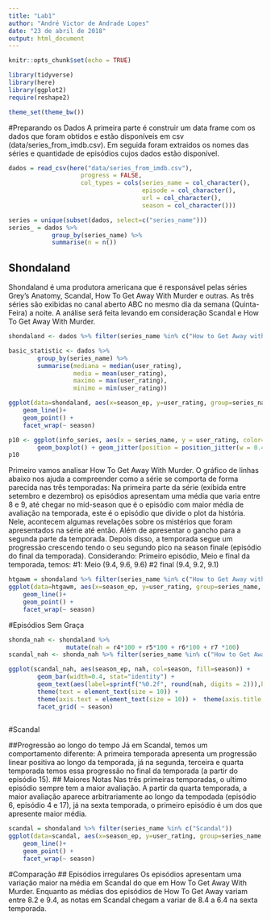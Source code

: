 ```yaml
---
title: "Lab1"
author: "André Victor de Andrade Lopes"
date: "23 de abril de 2018"
output: html_document
---
```


```r
knitr::opts_chunk$set(echo = TRUE)

library(tidyverse)
library(here)
library(ggplot2)
require(reshape2)

theme_set(theme_bw())
```

#Preparando os Dados
A primeira parte é construir um data frame com os dados que foram obtidos e estão disponíveis em csv (data/series_from_imdb.csv).
Em seguida foram extraidos os nomes das séries e quantidade de episódios cujos dados estão disponível.

```r
dados = read_csv(here("data/series_from_imdb.csv"), 
                    progress = FALSE,
                    col_types = cols(series_name = col_character(), 
                                     episode = col_character(), 
                                     url = col_character(),
                                     season = col_character())) 

series = unique(subset(dados, select=c("series_name")))
series_ = dados %>%
            group_by(series_name) %>%
            summarise(n = n())

```

## Shondaland

Shondaland é uma produtora americana que é responsável pelas séries Grey's Anatomy, Scandal, How To Get Away With Murder e outras. As três séries são exibidas no canal aberto ABC no mesmo dia da semana (Quinta-Feira) a noite. A análise será feita levando em consideração Scandal e How To Get Away With Murder.


```r
shondaland <- dados %>% filter(series_name %in% c("How to Get Away with Murder", "Scandal"))

basic_statistic <- dados %>%
        group_by(series_name) %>%
        summarise(mediana = median(user_rating),
                  media = mean(user_rating),
                  maximo = max(user_rating),
                  minimo = min(user_rating))

ggplot(data=shondaland, aes(x=season_ep, y=user_rating, group=series_name, color=series_name)) +
    geom_line()+
    geom_point() +
    facet_wrap(~ season)

p10 <- ggplot(info_series, aes(x = series_name, y = user_rating, color= series_name)) +
        geom_boxplot() + geom_jitter(position = position_jitter(w = 0.4, h = 0)) + scale_color_manual(values=c("#ef6a65", "#93d2c7"))
p10


```

Primeiro vamos analisar How To Get Away With Murder. O gráfico de linhas abaixo nos ajuda a compreender como a série se comporta de forma parecida nas três temporadas: Na primeira parte da série (exibida entre setembro e dezembro) os episódios apresentam uma média que varia entre 8 e 9, até chegar no mid-season que é o episódio com maior média de avaliação na temporada, este é o episódio que divide o plot da história. Nele, acontecem algumas revelações sobre os mistérios que foram apresentados na série até então. Além de apresentar o gancho para a segunda parte da temporada. Depois disso, a temporada segue um progressão crescendo tendo o seu segundo pico na season finale (episódio do final da temporada).
Considerando: Primeiro episódio, Meio e final da temporada, temos:
#1: Meio (9.4, 9.6, 9.6)
#2 final (9.4, 9.2, 9.1)
```r
htgawm = shondaland %>% filter(series_name %in% c("How to Get Away with Murder"))
ggplot(data=htgawm, aes(x=season_ep, y=user_rating, group=series_name, color=series_name)) +
    geom_line()+
    geom_point() + 
    facet_wrap(~ season)
```

#Episódios Sem Graça
```r
shonda_nah <- shondaland %>% 
                mutate(nah = r4*100 + r5*100 + r6*100 + r7 *100)
scandal_nah <- shonda_nah %>% filter(series_name %in% c("How to Get Away with Murder"))

ggplot(scandal_nah, aes(season_ep, nah, col=season, fill=season)) + 
        geom_bar(width=0.4, stat="identity") +
        geom_text(aes(label=sprintf("%0.2f", round(nah, digits = 2))),hjust=0.5, vjust=-0.5, size= 3,  color="#000000") +
        theme(text = element_text(size = 10)) + 
        theme(axis.text = element_text(size = 10)) +  theme(axis.title = element_text(size = 20)) +
        facet_grid( ~ season) 
    

```

#Scandal

##Progressão ao longo do tempo
Já em Scandal, temos um comportamento diferente: A primeira temporada apresenta um progressão linear positiva ao longo da temporada, já na segunda, terceira e quarta temporada temos essa progressão no final da temporada (a partir do episódio 15).
## Maiores Notas
Nas três primeiras temporadas, o ultimo episódio sempre tem a maior avaliação. A partir da quarta temporada, a maior avaliação aparece arbitrariamente ao longo da tempodada (episódio 6, episódio 4 e 17), já na sexta temporada, o primeiro episódio é um dos que apresente maior média.
```r
scandal = shondaland %>% filter(series_name %in% c("Scandal"))
ggplot(data=scandal, aes(x=season_ep, y=user_rating, group=series_name, color=series_name)) +
    geom_line()+
    geom_point() +
    facet_wrap(~ season)
```


#Comparação
## Episódios irregulares
Os episódios apresentam uma variação maior na média em Scandal do que em How To Get Away With Murder. Enquanto as médias dos episódios de How To Get Away variam entre 8.2 e 9.4, as notas em Scandal chegam a variar de 8.4 a 6.4 na sexta temporada.

